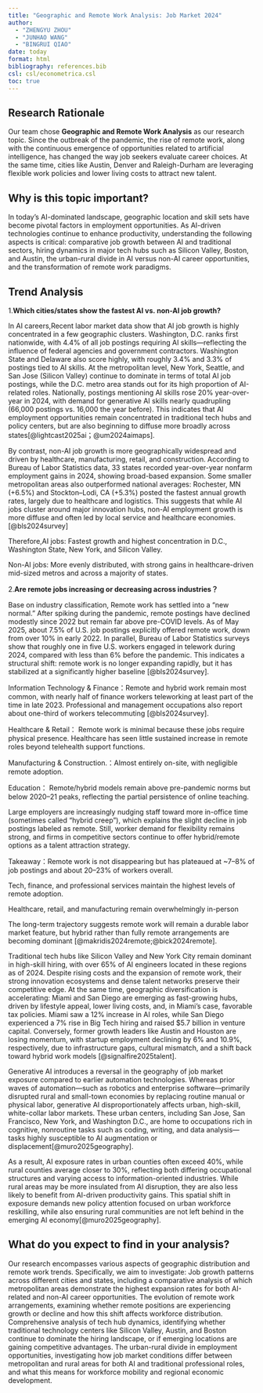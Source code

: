 ```yaml
---
title: "Geographic and Remote Work Analysis: Job Market 2024"
author:
  - "ZHENGYU ZHOU"
  - "JUNHAO WANG"
  - "BINGRUI QIAO"
date: today
format: html
bibliography: references.bib
csl: csl/econometrica.csl
toc: true
---
```


Research Rationale
---------------------
Our team chose **Geographic and Remote Work Analysis** as our research topic.
Since the outbreak of the pandemic, the rise of remote work, along with the continuous emergence of opportunities related to artificial intelligence, has changed the way job seekers evaluate career choices. 
At the same time, cities like Austin, Denver and Raleigh-Durham are leveraging flexible work policies and lower living costs to attract new talent.

Why is this topic important?
---------------------
In today's AI-dominated landscape, geographic location and skill sets have become pivotal factors in employment opportunities. 
As AI-driven technologies continue to enhance productivity, understanding the following aspects is critical: comparative job growth between AI and traditional sectors, hiring dynamics in major tech hubs such as Silicon Valley, Boston, and Austin, the urban-rural divide in AI versus non-AI career opportunities, and the transformation of remote work paradigms.

Trend Analysis
---------------------
1.**Which cities/states show the fastest AI vs. non-AI job growth?**

In AI careers,Recent labor market data show that AI job growth is highly concentrated in a few geographic clusters. Washington, D.C. ranks first nationwide, with 4.4% of all job postings requiring AI skills—reflecting the influence of federal agencies and government contractors. Washington State and Delaware also score highly, with roughly 3.4% and 3.3% of postings tied to AI skills. At the metropolitan level, New York, Seattle, and San Jose (Silicon Valley) continue to dominate in terms of total AI job postings, while the D.C. metro area stands out for its high proportion of AI-related roles. Nationally, postings mentioning AI skills rose 20% year-over-year in 2024, with demand for generative AI skills nearly quadrupling (66,000 postings vs. 16,000 the year before). This indicates that AI employment opportunities remain concentrated in traditional tech hubs and policy centers, but are also beginning to diffuse more broadly across states[@lightcast2025ai；@um2024aimaps].

By contrast, non-AI job growth is more geographically widespread and driven by healthcare, manufacturing, retail, and construction. According to Bureau of Labor Statistics data, 33 states recorded year-over-year nonfarm employment gains in 2024, showing broad-based expansion. Some smaller metropolitan areas also outperformed national averages: Rochester, MN (+6.5%) and Stockton–Lodi, CA (+5.3%) posted the fastest annual growth rates, largely due to healthcare and logistics. This suggests that while AI jobs cluster around major innovation hubs, non-AI employment growth is more diffuse and often led by local service and healthcare economies.[@bls2024survey]

Therefore,AI jobs: Fastest growth and highest concentration in D.C., Washington State, New York, and Silicon Valley.

Non-AI jobs: More evenly distributed, with strong gains in healthcare-driven mid-sized metros and across a majority of states.

2.**Are remote jobs increasing or decreasing across industries？**

Base on industry classification, Remote work has settled into a “new normal.” After 
spiking during the pandemic, remote postings have declined modestly since 2022 but remain far above pre-COVID levels. As of May 2025, about 7.5% of U.S. job postings explicitly offered remote work, down from over 10% in early 2022. In parallel, Bureau of Labor Statistics surveys show that roughly one in five U.S. workers engaged in telework during 2024, compared with less than 6% before the pandemic. This indicates a structural shift: remote work is no longer expanding rapidly, but it has stabilized at a significantly higher baseline [@bls2024survey].

Information Technology & Finance：Remote and hybrid work remain most common, with nearly half of finance workers teleworking at least part of the time in late 2023. Professional and management occupations also report about one-third of workers telecommuting [@bls2024survey].

Healthcare & Retail： Remote work is minimal because these jobs require physical presence. Healthcare has seen little sustained increase in remote roles beyond telehealth support functions.

Manufacturing & Construction.：Almost entirely on-site, with negligible remote adoption.

Education： Remote/hybrid models remain above pre-pandemic norms but below 2020–21 peaks, reflecting the partial persistence of online teaching.

Large employers are increasingly nudging staff toward more in-office time (sometimes called “hybrid creep”), which explains the slight decline in job postings labeled as remote. Still, worker demand for flexibility remains strong, and firms in competitive sectors continue to offer hybrid/remote options as a talent attraction strategy.

Takeaway：Remote work is not disappearing but has plateaued at ~7–8% of job postings and about 20–23% of workers overall.

Tech, finance, and professional services maintain the highest levels of remote 
adoption.

Healthcare, retail, and manufacturing remain overwhelmingly in-person

The long-term trajectory suggests remote work will remain a durable labor market feature, but hybrid rather than fully remote arrangements are becoming dominant [@makridis2024remote;@bick2024remote].

Traditional tech hubs like Silicon Valley and New York City remain dominant in high-skill hiring, with over 65% of AI engineers located in these regions as of 2024. Despite rising costs and the expansion of remote work, their strong innovation ecosystems and dense talent networks preserve their competitive edge. At the same time, geographic diversification is accelerating: Miami and San Diego are emerging as fast-growing hubs, driven by lifestyle appeal, lower living costs, and, in Miami’s case, favorable tax policies. Miami saw a 12% increase in AI roles, while San Diego experienced a 7% rise in Big Tech hiring and raised $5.7 billion in venture capital. Conversely, former growth leaders like Austin and Houston are losing momentum, with startup employment declining by 6% and 10.9%, respectively, due to infrastructure gaps, cultural mismatch, and a shift back toward hybrid work models [@signalfire2025talent].

Generative AI introduces a reversal in the geography of job market exposure compared to earlier automation technologies. Whereas prior waves of automation—such as robotics and enterprise software—primarily disrupted rural and small-town economies by replacing routine manual or physical labor, generative AI disproportionately affects urban, high-skill, white-collar labor markets. These urban centers, including San Jose, San Francisco, New York, and Washington D.C., are home to occupations rich in cognitive, nonroutine tasks such as coding, writing, and data analysis—tasks highly susceptible to AI augmentation or displacement[@muro2025geography].

As a result, AI exposure rates in urban counties often exceed 40%, while rural counties average closer to 30%, reflecting both differing occupational structures and varying access to information-oriented industries. While rural areas may be more insulated from AI disruption, they are also less likely to benefit from AI-driven productivity gains. This spatial shift in exposure demands new policy attention focused on urban workforce reskilling, while also ensuring rural communities are not left behind in the emerging AI economy[@muro2025geography].

What do you expect to find in your analysis?
---------------------
Our research encompasses various aspects of geographic distribution and remote work trends. Specifically, we aim to investigate: Job growth patterns across different cities and states, including a comparative analysis of which metropolitan areas demonstrate the highest expansion rates for both AI-related and non-AI career opportunities. 
The evolution of remote work arrangements, examining whether remote positions are
experiencing growth or decline and how this shift affects workforce distribution. 
Comprehensive analysis of tech hub dynamics, identifying whether traditional technology centers like Silicon Valley, Austin, and Boston continue to dominate the hiring landscape, or if emerging locations are gaining competitive advantages. 
The urban-rural divide in employment opportunities, investigating how job market conditions differ between metropolitan and rural areas for both AI and traditional professional roles, and what this means for workforce mobility and regional economic development.

